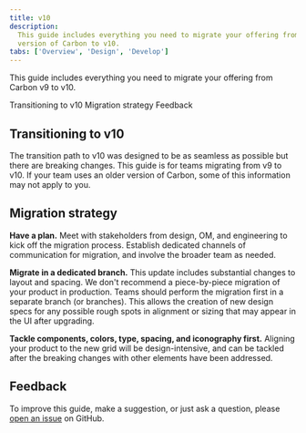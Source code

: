 ```yaml
---
title: v10
description:
  This guide includes everything you need to migrate your offering from an older
  version of Carbon to v10.
tabs: ['Overview', 'Design', 'Develop']
---
```


<PageDescription>

This guide includes everything you need to migrate your offering from Carbon v9
to v10.

</PageDescription>

<AnchorLinks>

<AnchorLink>Transitioning to v10</AnchorLink>
<AnchorLink>Migration strategy</AnchorLink>
<AnchorLink>Feedback</AnchorLink>

</AnchorLinks>

## Transitioning to v10

The transition path to v10 was designed to be as seamless as possible but there
are breaking changes. This guide is for teams migrating from v9 to v10. If your
team uses an older version of Carbon, some of this information may not apply to
you.

<Row>
<Column colLg={4} colMd={4} noGutterSm>
<ResourceCard
    subTitle="Looking for v9?"
    href="https://v9.carbondesignsystem.com/"
    >

<MdxIcon name="codesandbox" />

  </ResourceCard>
</Column>
</Row>

## Migration strategy

**Have a plan.** Meet with stakeholders from design, OM, and engineering to kick
off the migration process. Establish dedicated channels of communication for
migration, and involve the broader team as needed.

**Migrate in a dedicated branch.** This update includes substantial changes to
layout and spacing. We don't recommend a piece-by-piece migration of your
product in production. Teams should perform the migration first in a separate
branch (or branches). This allows the creation of new design specs for any
possible rough spots in alignment or sizing that may appear in the UI after
upgrading.

**Tackle components, colors, type, spacing, and iconography first.** Aligning
your product to the new grid will be design-intensive, and can be tackled after
the breaking changes with other elements have been addressed.

## Feedback

To improve this guide, make a suggestion, or just ask a question, please
[open an issue](https://github.com/carbon-design-system/carbon/issues/new?template=feedback.md&labels=feedback&title=User+feedback+for+Migration+Overview+page)
on GitHub.
